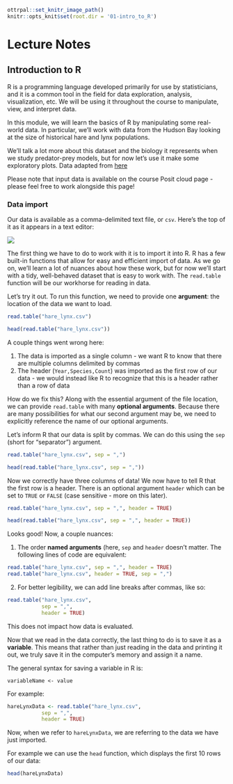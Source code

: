 ```r
ottrpal::set_knitr_image_path()
knitr::opts_knit$set(root.dir = '01-intro_to_R')
```

# Lecture Notes

## Introduction to R 

R is a programming language developed primarily for use by statisticians, and it is a common tool in the field for data exploration, analysis, visualization, etc. We will be using it throughout the course to manipulate, view, and interpret data. 

In this module, we will learn the basics of R by manipulating some real-world data. In particular, we'll work with data from the Hudson Bay looking at the size of historical hare and lynx populations.

We'll talk a lot more about this dataset and the biology it represents when we study predator-prey models, but for now let's use it make some exploratory plots. Data adapted from [here](http://people.whitman.edu/~hundledr/courses/M250F03/M250.html)

Please note that input data is available on the course Posit cloud page - please feel free to work alongside this page! 

### Data import

Our data is available as a comma-delimited text file, or `csv`. Here's the top of it as it appears in a text editor:

![](01-intro_to_R/img/csv_head.png)

The first thing we have to do to work with it is to import it into R. R has a few built-in functions that allow for easy and efficient import of data. As we go on, we'll learn a lot of nuances about how these work, but for now we'll start with a tidy, well-behaved dataset that is easy to work with. The `read.table` function will be our workhorse for reading in data.

Let's try it out. To run this function, we need to provide one **argument**: the location of the data we want to load.

```r
read.table("hare_lynx.csv")
```

```r
head(read.table("hare_lynx.csv"))
```

A couple things went wrong here:

1.  The data is imported as a single column - we want R to know that there are multiple columns delimited by commas
2.  The header (`Year,Species,Count`) was imported as the first row of our data - we would instead like R to recognize that this is a header rather than a row of data

How do we fix this? Along with the essential argument of the file location, we can provide `read.table` with many **optional arguments**. Because there are many possibilities for what our second argument may be, we need to explicitly reference the name of our optional arguments.

Let's inform R that our data is split by commas. We can do this using the `sep` (short for "separator") argument.

```r
read.table("hare_lynx.csv", sep = ",")
```

```r
head(read.table("hare_lynx.csv", sep = ","))
```

Now we correctly have three columns of data! We now have to tell R that the first row is a header. There is an optional argument `header` which can be set to `TRUE` or `FALSE` (case sensitive - more on this later).

```r
read.table("hare_lynx.csv", sep = ",", header = TRUE)
```

```r
head(read.table("hare_lynx.csv", sep = ",", header = TRUE))
```

Looks good! Now, a couple nuances:

1.  The order **named arguments** (here, `sep` and `header` doesn't matter. The following lines of code are equivalent:

```r
read.table("hare_lynx.csv", sep = ",", header = TRUE)
read.table("hare_lynx.csv", header = TRUE, sep = ",")
```

2.  For better legibility, we can add line breaks after commas, like so:

```r
read.table("hare_lynx.csv", 
           sep = ",", 
           header = TRUE)
```

This does not impact how data is evaluated.

Now that we read in the data correctly, the last thing to do is to save it as a **variable**. This means that rather than just reading in the data and printing it out, we truly save it in the computer's memory and assign it a name. 

The general syntax for saving a variable in R is:

`variableName <- value`

For example:

```r
hareLynxData <- read.table("hare_lynx.csv", 
           sep = ",", 
           header = TRUE)
```

Now, when we refer to `hareLynxData`, we are referring to the data we have just imported. 

For example we can use the `head` function, which displays the first 10 rows of our data: 

```r
head(hareLynxData)
```